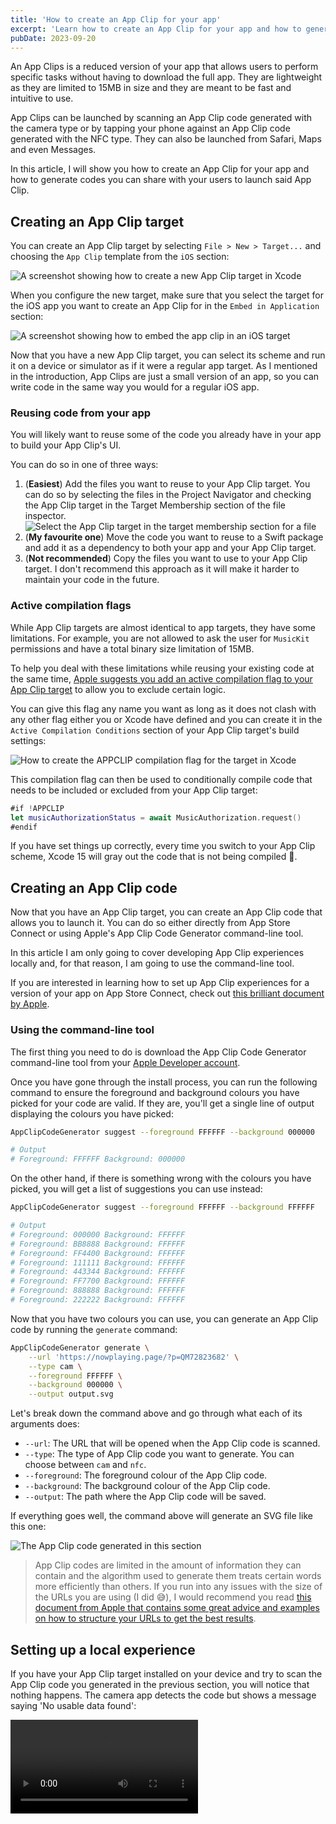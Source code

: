 ```yaml
---
title: 'How to create an App Clip for your app'
excerpt: 'Learn how to create an App Clip for your app and how to generate codes you can share with your users to launch said App Clip.'
pubDate: 2023-09-20
---
```



An App Clips is a reduced version of your app that allows users to perform specific tasks without having to download the full app. They are lightweight as they are limited to 15MB in size and they are meant to be fast and intuitive to use.

App Clips can be launched by scanning an App Clip code generated with the camera type or by tapping your phone against an App Clip code generated with the NFC type. They can also be launched from Safari, Maps and even Messages.

In this article, I will show you how to create an App Clip for your app and how to generate codes you can share with your users to launch said App Clip.

## Creating an App Clip target

You can create an App Clip target by selecting `File > New > Target...` and choosing the `App Clip` template from the `iOS` section:

![A screenshot showing how to create a new App Clip target in Xcode](/assets/posts/create-app-clips/new-target.webp)

When you configure the new target, make sure that you select the target for the iOS app you want to create an App Clip for in the `Embed in Application` section:

![A screenshot showing how to embed the app clip in an iOS target](/assets/posts/create-app-clips/embed-in.webp)

Now that you have a new App Clip target, you can select its scheme and run it on a device or simulator as if it were a regular app target. As I mentioned in the introduction, App Clips are just a small version of an app, so you can write code in the same way you would for a regular iOS app.

### Reusing code from your app

You will likely want to reuse some of the code you already have in your app to build your App Clip's UI.

You can do so in one of three ways:

1. (**Easiest**) Add the files you want to reuse to your App Clip target. You can do so by selecting the files in the Project Navigator and checking the App Clip target in the Target Membership section of the file inspector.
   ![Select the App Clip target in the target membership section for a file](/assets/posts/create-app-clips/target-membership.webp)
2. (**My favourite one**) Move the code you want to reuse to a Swift package and add it as a dependency to both your app and your App Clip target.
3. (**Not recommended**) Copy the files you want to use to your App Clip target. I don't recommend this approach as it will make it harder to maintain your code in the future.

### Active compilation flags

While App Clip targets are almost identical to app targets, they have some limitations. For example, you are not allowed to ask the user for `MusicKit` permissions and have a total binary size limitation of 15MB.

To help you deal with these limitations while reusing your existing code at the same time, [Apple suggests you add an active compilation flag to your App Clip target](https://developer.apple.com/documentation/app_clips/creating_an_app_clip_with_xcode#3634038) to allow you to exclude certain logic.

You can give this flag any name you want as long as it does not clash with any other flag either you or Xcode have defined and you can create it in the `Active Compilation Conditions` section of your App Clip target's build settings:

![How to create the APPCLIP compilation flag for the target in Xcode](/assets/posts/create-app-clips/compilation-flags.webp)

This compilation flag can then be used to conditionally compile code that needs to be included or excluded from your App Clip target:

```swift
#if !APPCLIP
let musicAuthorizationStatus = await MusicAuthorization.request()
#endif
```

If you have set things up correctly, every time you switch to your App Clip scheme, Xcode 15 will gray out the code that is not being compiled 🌟.

## Creating an App Clip code

Now that you have an App Clip target, you can create an App Clip code that allows you to launch it. You can do so either directly from App Store Connect or using Apple's App Clip Code Generator command-line tool.

In this article I am only going to cover developing App Clip experiences locally and, for that reason, I am going to use the command-line tool.

If you are interested in learning how to set up App Clip experiences for a version of your app on App Store Connect, check out [this brilliant document by Apple](https://developer.apple.com/documentation/app_clips/creating_app_clip_codes/creating_app_clip_codes_with_app_store_connect).

### Using the command-line tool

The first thing you need to do is download the App Clip Code Generator command-line tool from your [Apple Developer account](https://developer.apple.com/app-clips/resources/).

Once you have gone through the install process, you can run the following command to ensure the foreground and background colours you have picked for your code are valid. If they are, you'll get a single line of output displaying the colours you have picked:

```bash
AppClipCodeGenerator suggest --foreground FFFFFF --background 000000

# Output
# Foreground: FFFFFF Background: 000000
```

On the other hand, if there is something wrong with the colours you have picked, you will get a list of suggestions you can use instead:

```bash
AppClipCodeGenerator suggest --foreground FFFFFF --background FFFFFF

# Output
# Foreground: 000000 Background: FFFFFF
# Foreground: BB8888 Background: FFFFFF
# Foreground: FF4400 Background: FFFFFF
# Foreground: 111111 Background: FFFFFF
# Foreground: 443344 Background: FFFFFF
# Foreground: FF7700 Background: FFFFFF
# Foreground: 888888 Background: FFFFFF
# Foreground: 222222 Background: FFFFFF
```

Now that you have two colours you can use, you can generate an App Clip code by running the `generate` command:

```bash
AppClipCodeGenerator generate \
    --url 'https://nowplaying.page/?p=QM72823682' \
    --type cam \
    --foreground FFFFFF \
    --background 000000 \
    --output output.svg
```

Let's break down the command above and go through what each of its arguments does:

- `--url`: The URL that will be opened when the App Clip code is scanned.
- `--type`: The type of App Clip code you want to generate. You can choose between `cam` and `nfc`.
- `--foreground`: The foreground colour of the App Clip code.
- `--background`: The background colour of the App Clip code.
- `--output`: The path where the App Clip code will be saved.

If everything goes well, the command above will generate an SVG file like this one:

![The App Clip code generated in this section](/assets/posts/create-app-clips/output.svg)

> App Clip codes are limited in the amount of information they can contain and the algorithm used to generate them treats certain words more efficiently than others. If you run into any issues with the size of the URLs you are using (I did 😅), I would recommend you read [this document from Apple that contains some great advice and examples on how to structure your URLs to get the best results](https://developer.apple.com/documentation/app_clips/creating_app_clip_codes/encoding_a_url_in_an_app_clip_code).

## Setting up a local experience

If you have your App Clip target installed on your device and try to scan the App Clip code you generated in the previous section, you will notice that nothing happens. The camera app detects the code but shows a message saying 'No usable data found':

<Video src="/assets/posts/create-app-clips/app-clips.mp4" />

The reason for this is that, as you have not yet submitted your App Clip experience to App Store Connect, your device does not know what to launch when it scans the code.

Thankfully, there is a way to test your App Clip experiences locally. On your device, go to `Settings > Developer` and navigate to `Local Experiences`. In the `Local Experiences` page, tap on `Register Local Experience` and add the URL you used to generate your App Clip code, the bundle identifier of your App Clip target and the information you'd want to show in the App Clip card:

<Video src="/assets/posts/create-app-clips/local-experience.mp4" />

Now that you have set up the local experience, you can go back and scan the App Clip code again. If you have the app clip target installed on your device, you will see the App Clip card appear at the bottom of the screen:

<Video src="/assets/posts/create-app-clips/app-clip-launch.mp4" />

## Handling the user activity

Last but not least, you need to add some code to your App Clip target to retrieve data from the user activity and perform the action the user is expecting.

In our case, the URL contains a single query parameter in the form of an ISRC code for a song, with key `p` and value `QM72823682`.

The `continueUserActivity` modifier with type `NSUserActivityTypeBrowsingWeb` allows you to retrieve the URL from the App Clip and get its query parameter:

```swift:ContentView.swift
struct ContentView: View {
    var body: some View {
        VStack {
            Image(systemName: "globe")
                .imageScale(.large)
                .foregroundStyle(.tint)
            Text("Hello, world!")
        }
        .padding()
        .onContinueUserActivity(NSUserActivityTypeBrowsingWeb, perform: handleUserActivity(_:))
    }

    private func handleUserActivity(_ activity: NSUserActivity) {
        guard let url = activity.webpageURL,
              let components = URLComponents(url: url, resolvingAgainstBaseURL: true),
              let isrc = components.queryItems?.first(where: { $0.name == "p" })?.value else { return }

        print(isrc)
    }
}
```

Now, next time you scan the code you generated and tap on the `Open` button in the App Clip card, you will see the ISRC code printed in Xcode's console 🎉.
